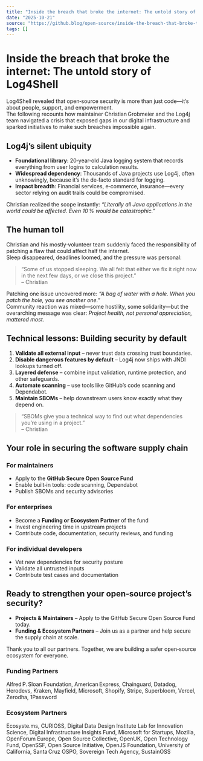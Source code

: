 ```yaml
---
title: "Inside the breach that broke the internet: The untold story of Log4Shell"
date: "2025-10-21"
source: "https://github.blog/open-source/inside-the-breach-that-broke-the-internet-the-untold-story-of-log4shell/"
tags: []
---
```


# Inside the breach that broke the internet: The untold story of Log4Shell

Log4Shell revealed that open‑source security is more than just code—it’s about people, support, and empowerment.  
The following recounts how maintainer Christian Grobmeier and the Log4j team navigated a crisis that exposed gaps in our digital infrastructure and sparked initiatives to make such breaches impossible again.

## Log4j’s silent ubiquity

- **Foundational library**: 20‑year‑old Java logging system that records everything from user logins to calculation results.  
- **Widespread dependency**: Thousands of Java projects use Log4j, often unknowingly, because it’s the de‑facto standard for logging.  
- **Impact breadth**: Financial services, e‑commerce, insurance—every sector relying on audit trails could be compromised.

Christian realized the scope instantly: *“Literally all Java applications in the world could be affected. Even 10 % would be catastrophic.”*

## The human toll

Christian and his mostly‑volunteer team suddenly faced the responsibility of patching a flaw that could affect half the internet.  
Sleep disappeared, deadlines loomed, and the pressure was personal:

> “Some of us stopped sleeping. We all felt that either we fix it right now in the next few days, or we close this project.”  
> – Christian

Patching one issue uncovered more: *“A bag of water with a hole. When you patch the hole, you see another one.”*  
Community reaction was mixed—some hostility, some solidarity—but the overarching message was clear: *Project health, not personal appreciation, mattered most.*

## Technical lessons: Building security by default

1. **Validate all external input** – never trust data crossing trust boundaries.  
2. **Disable dangerous features by default** – Log4j now ships with JNDI lookups turned off.  
3. **Layered defense** – combine input validation, runtime protection, and other safeguards.  
4. **Automate scanning** – use tools like GitHub’s code scanning and Dependabot.  
5. **Maintain SBOMs** – help downstream users know exactly what they depend on.

> “SBOMs give you a technical way to find out what dependencies you’re using in a project.”  
> – Christian

## Your role in securing the software supply chain

### For maintainers
- Apply to the **GitHub Secure Open Source Fund**  
- Enable built‑in tools: code scanning, Dependabot  
- Publish SBOMs and security advisories

### For enterprises
- Become a **Funding or Ecosystem Partner** of the fund  
- Invest engineering time in upstream projects  
- Contribute code, documentation, security reviews, and funding

### For individual developers
- Vet new dependencies for security posture  
- Validate all untrusted inputs  
- Contribute test cases and documentation

## Ready to strengthen your open‑source project’s security?

- **Projects & Maintainers** – Apply to the GitHub Secure Open Source Fund today.  
- **Funding & Ecosystem Partners** – Join us as a partner and help secure the supply chain at scale.

Thank you to all our partners. Together, we are building a safer open‑source ecosystem for everyone.

### Funding Partners
Alfred P. Sloan Foundation, American Express, Chainguard, Datadog, Herodevs, Kraken, Mayfield, Microsoft, Shopify, Stripe, Superbloom, Vercel, Zerodha, 1Password

### Ecosystem Partners
Ecosyste.ms, CURIOSS, Digital Data Design Institute Lab for Innovation Science, Digital Infrastructure Insights Fund, Microsoft for Startups, Mozilla, OpenForum Europe, Open Source Collective, OpenUK, Open Technology Fund, OpenSSF, Open Source Initiative, OpenJS Foundation, University of California, Santa Cruz OSPO, Sovereign Tech Agency, SustainOSS
